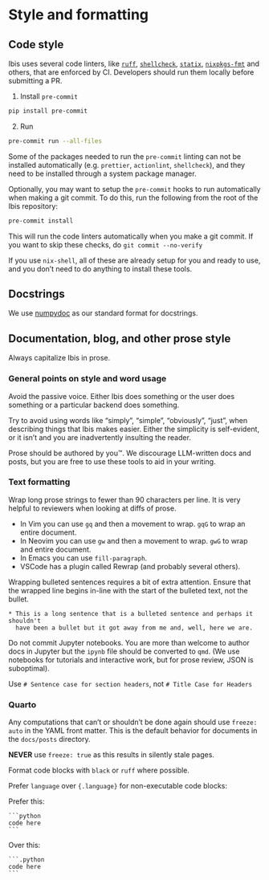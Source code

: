 # Style and formatting

## Code style

Ibis uses several code linters, like
[`ruff`](https://github.com/charliermarsh/ruff),
[`shellcheck`](https://github.com/koalaman/shellcheck),
[`statix`](https://github.com/nerdypepper/statix),
[`nixpkgs-fmt`](https://github.com/nix-community/nixpkgs-fmt) and others, that
are enforced by CI. Developers should run them locally before submitting a PR.

1. Install `pre-commit`

```sh
pip install pre-commit
```

2. Run

```sh
pre-commit run --all-files
```
::: {.callout-note}
Some of the packages needed to run the `pre-commit` linting can not be installed
automatically (e.g. `prettier`, `actionlint`, `shellcheck`), and they need to be
installed through a system package manager.
:::

Optionally, you may want to setup the `pre-commit` hooks to run automatically
when making a git commit. To do this, run the following from the root of the
Ibis repository:

```sh
pre-commit install
```

This will run the code linters automatically when you make a git commit. If you
want to skip these checks, do `git commit --no-verify`


::: {.callout-tip}
If you use `nix-shell`, all of these are already setup for you and ready to use,
and you don't need to do anything to install these tools.
:::

## Docstrings
We use [numpydoc](https://numpydoc.readthedocs.io/en/latest/format.html) as our
standard format for docstrings.

## Documentation, blog, and other prose style

Always capitalize Ibis in prose.

### General points on style and word usage

Avoid the passive voice.  Either Ibis does something or the user does
something or a particular backend does something.

Try to avoid using words like "simply", "simple", "obviously", "just", when
describing things that Ibis makes easier.  Either the simplicity is
self-evident, or it isn't and you are inadvertently insulting the reader.

Prose should be authored by you™. We discourage LLM-written docs and posts, but
you are free to use these tools to aid in your writing.

### Text formatting

Wrap long prose strings to fewer than 90 characters per line. It is very helpful
to reviewers when looking at diffs of prose.

- In Vim you can use `gq` and then a movement to wrap.  `gqG` to wrap an entire
  document.
- In Neovim you can use `gw` and then a movement to wrap. `gwG` to wrap and
  entire document.
- In Emacs you can use `fill-paragraph`.
- VSCode has a plugin called Rewrap (and probably several others).

::: {.callout-note}
Wrapping bulleted sentences requires a bit of extra attention.  Ensure that the
wrapped line begins in-line with the start of the bulleted text, not the bullet.

```
* This is a long sentence that is a bulleted sentence and perhaps it shouldn't
  have been a bullet but it got away from me and, well, here we are.
```
:::

Do not commit Jupyter notebooks.  You are more than welcome to author docs in
Jupyter but the `ipynb` file should be converted to `qmd`.  (We use notebooks
for tutorials and interactive work, but for prose review, JSON is suboptimal).

Use `# Sentence case for section headers`, not `# Title Case for Headers`

### Quarto

Any computations that can't or shouldn't be done again should use `freeze: auto`
in the YAML front matter.  This is the default behavior for documents in the
`docs/posts` directory.

::: {.callout-note}
**NEVER** use `freeze: true` as this results in silently stale pages.
:::

Format code blocks with `black` or `ruff` where possible.

Prefer `language` over `{.language}` for non-executable code blocks:

Prefer this:

    ```python
    code here
    ```

Over this:

    ```.python
    code here
    ```
